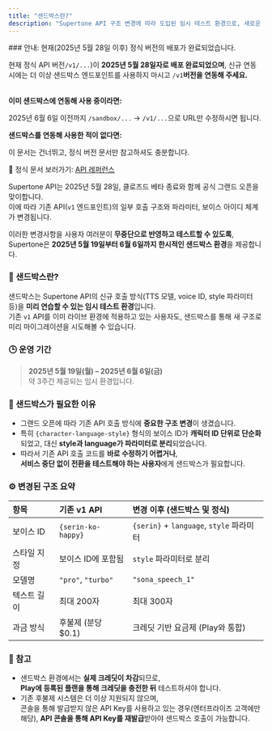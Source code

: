 ```yaml
---
title: "샌드박스란?"
description: "Supertone API 구조 변경에 따라 도입된 임시 테스트 환경으로, 새로운 호출 방식을 사전 점검할 수 있습니다."
---
```


<Warning>
  ### 안내: 현재(2025년 5월 28일 이후) 정식 버전의 배포가 완료되었습니다.

  현재 정식 API 버전`/v1/...`)이 **2025년 5월 28일자로 배포 완료되었으며**, 신규 연동 시에는 더 이상 샌드박스 엔드포인트를 사용하지 마시고 `/v1`**버전을 연동해 주세요.**

  \
  **이미 샌드박스에 연동해 사용 중이라면:**

  2025년 6월 6일 이전까지 `/sandbox/...` → `/v1/...`으로 URL만 수정하시면 됩니다.

  **샌드박스를 연동해 사용한 적이 없다면:**

  이 문서는 건너뛰고, 정식 버전 문서만 참고하셔도 충분합니다.

  📄 정식 문서 보러가기: [API 레퍼런스](/ko/api-reference/introduction)
</Warning>

Supertone API는 2025년 5월 28일, 클로즈드 베타 종료와 함께 공식 그랜드 오픈을 맞이합니다.\
이에 따라 기존 API(`v1` 엔드포인트)의 일부 호출 구조와 파라미터, 보이스 아이디 체계가 변경됩니다.

이러한 변경사항을 사용자 여러분이 **무중단으로 반영하고 테스트할 수 있도록**,\
Supertone은 **2025년 5월 19일부터 6월 6일까지 한시적인 샌드박스 환경**을 제공합니다.

### 🔧 샌드박스란?

샌드박스는 Supertone API의 신규 호출 방식(TTS 모델, voice ID, style 파라미터 등)을 **미리 연습할 수 있는 임시 테스트 환경**입니다.\
기존 `v1` API를 이미 라이브 환경에 적용하고 있는 사용자도, 샌드박스를 통해 새 구조로 미리 마이그레이션을 시도해볼 수 있습니다.

### 🕒 운영 기간

> **2025년 5월 19일(월) – 2025년 6월 6일(금)**\
> 약 3주간 제공되는 임시 환경입니다.

### 🧭 샌드박스가 필요한 이유

- 그랜드 오픈에 따라 기존 API 호출 방식에 **중요한 구조 변경**이 생겼습니다.
- 특히 `{character-language-style}` 형식의 보이스 ID가 **캐릭터 ID 단위로 단순화**되었고, 대신 **style과 language가 파라미터로 분리**되었습니다.
- 따라서 기존 API 호출 코드를 **바로 수정하기 어렵거나**,\
  **서비스 중단 없이 전환을 테스트해야 하는 사용자**에게 샌드박스가 필요합니다.

### ⚙️ 변경된 구조 요약

| 항목     | 기존 v1 API          | 변경 이후 (샌드박스 및 정식)                     |
| :----- | :----------------- | :------------------------------------ |
| 보이스 ID | `{serin-ko-happy}` | `{serin}` \+ `language`, `style` 파라미터 |
| 스타일 지정 | 보이스 ID에 포함됨        | `style` 파라미터로 분리                      |
| 모델명    | `"pro"`, `"turbo"` | `"sona_speech_1"`                     |
| 텍스트 길이 | 최대 200자            | 최대 300자                               |
| 과금 방식  | 후불제 (분당 \$0.1)     | 크레딧 기반 요금제 (Play와 통합)                 |

### 📝 참고

- 샌드박스 환경에서는 **실제 크레딧이 차감**되므로,\
  **Play에 등록된 플랜을 통해 크레딧을 충전한 뒤** 테스트하셔야 합니다.
- 기존 후불제 시스템은 더 이상 지원되지 않으며,\
  콘솔을 통해 발급받지 않은 API Key를 사용하고 있는 경우(엔터프라이즈 고객에만 해당), **API 콘솔을 통해 API Key를 재발급**받아야 샌드박스 호출이 가능합니다.
